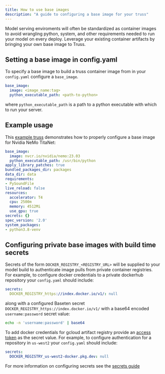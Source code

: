 ```yaml
---
title: How to use base images
description: "A guide to configuring a base image for your truss"
---
```



Model serving enviroments will often be standardized as container images to avoid wrangling python, system, and other requirements needed to run your model on every deploy.
Leverage your existing container artifacts by bringing your own base image to Truss.

## Setting a base image in config.yaml

To specify a base image to build a truss container image from in your `config.yaml` configure a `base_image`.

```yaml config.yaml
base_image:
  image: <image_name:tag>
  python_executable_path: <path-to-python>
```

where `python_executable_path` is a path to a python executable with which to run your server.

## Example usage

This [example truss](https://github.com/basetenlabs/truss/tree/main/examples/nemo-titanet) demonstrates how to properly configure a base image for Nvidia NeMo TitaNet:

```yaml config.yaml
base_image:
  image: nvcr.io/nvidia/nemo:23.03
  python_executable_path: /usr/bin/python
apply_library_patches: true
bundled_packages_dir: packages
data_dir: data
requirements:
- PySoundFile
live_reload: false
resources:
  accelerator: T4
  cpu: 2500m
  memory: 4512Mi
  use_gpu: true
secrets: {}
spec_version: '2.0'
system_packages:
- python3.8-venv
```

## Configuring private base images with build time secrets

Secrets of the form `DOCKER_REGISTRY_<REGISTRY_URL>` will be supplied to your model build to authenticate image pulls from private container registries.
For example, to configure docker credentials to a private dockerhub repository your `config.yaml` should include:

```yaml config.yaml
secrets:
  DOCKER_REGISTRY_https://index.docker.io/v1/: null
```

along with a configured Baseten secret `DOCKER_REGISTRY_https://index.docker.io/v1/` with a base64 encoded `username:password` secret value:

```sh
echo -n 'username:password' | base64
```

To add docker credentials for gcloud artifact registry provide an [access token](https://cloud.google.com/artifact-registry/docs/docker/authentication#token) as the secret value.
For example, to configure authentication for a repository in `us-west2` your `config.yaml` should include:

```yaml config.yaml
secrets:
  DOCKER_REGISTRY_us-west2-docker.pkg.dev: null
```

For more information on configuring secrets see the [secrets guide](secrets)
